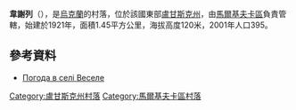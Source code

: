 {{coord|49|30|31|N|39|49|47|E|scale:100000|display=title}}

'''韋謝列'''（{{lang-uk|Веселе}}），是[[烏克蘭|烏克蘭]]的村落，位於該國東部[[盧甘斯克州|盧甘斯克州]]，由[[馬爾基夫卡區|馬爾基夫卡區]]負責管轄，始建於1921年，面積1.45平方公里，海拔高度120米，2001年人口395。

==參考資料==
* [http://weather.in.ua/ua/lyganskaja/3391 Погода в селі Веселе] {{Wayback|url=http://weather.in.ua/ua/lyganskaja/3391 |date=20111220032557 }}

{{DEFAULTSORT:Веселе}}
[[Category:盧甘斯克州村落|Category:盧甘斯克州村落]]
[[Category:馬爾基夫卡區村落|Category:馬爾基夫卡區村落]]


{{Luhansk-geo-stub}}